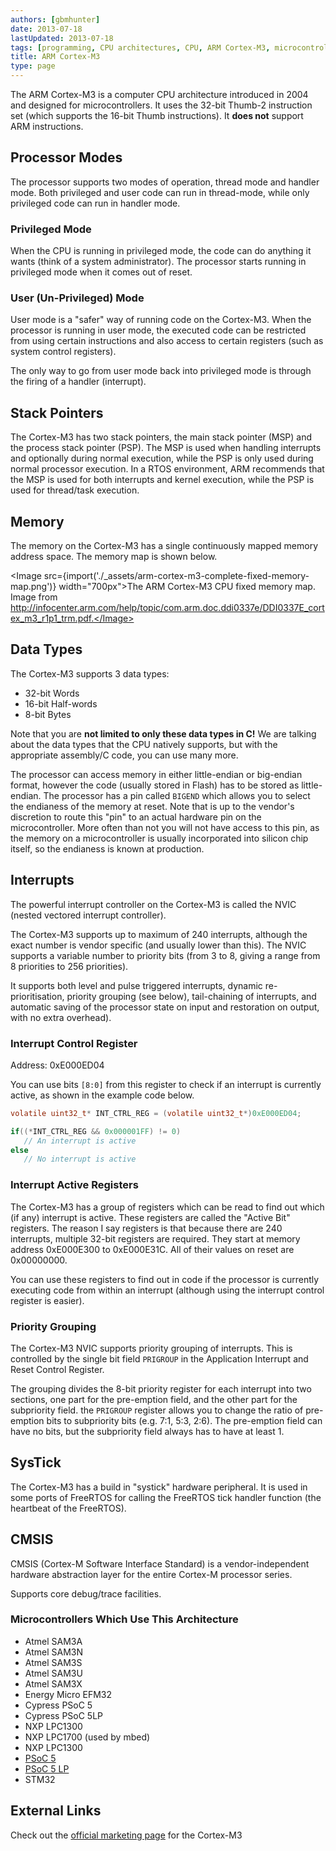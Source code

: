 ```yaml
---
authors: [gbmhunter]
date: 2013-07-18
lastUpdated: 2013-07-18
tags: [programming, CPU architectures, CPU, ARM Cortex-M3, microcontroller, MCU]
title: ARM Cortex-M3
type: page
---
```


The ARM Cortex-M3 is a computer CPU architecture introduced in 2004 and designed for microcontrollers. It uses the 32-bit Thumb-2 instruction set (which supports the 16-bit Thumb instructions). It **does not** support ARM instructions.

## Processor Modes

The processor supports two modes of operation, thread mode and handler mode. Both privileged and user code can run in thread-mode, while only privileged code can run in handler mode.

### Privileged Mode

When the CPU is running in privileged mode, the code can do anything it wants (think of a system administrator). The processor starts running in privileged mode when it comes out of reset.

### User (Un-Privileged) Mode

User mode is a "safer" way of running code on the Cortex-M3. When the processor is running in user mode, the executed code can be restricted from using certain instructions and also access to certain registers (such as system control registers).

The only way to go from user mode back into privileged mode is through the firing of a handler (interrupt).

## Stack Pointers

The Cortex-M3 has two stack pointers, the main stack pointer (MSP) and the process stack pointer (PSP). The MSP is used when handling interrupts and optionally during normal execution, while the PSP is only used during normal processor execution. In a RTOS environment, ARM recommends that the MSP is used for both interrupts and kernel execution, while the PSP is used for thread/task execution.

## Memory

The memory on the Cortex-M3 has a single continuously mapped memory address space. The memory map is shown below.

<Image src={import('./_assets/arm-cortex-m3-complete-fixed-memory-map.png')} width="700px">The ARM Cortex-M3 CPU fixed memory map. Image from http://infocenter.arm.com/help/topic/com.arm.doc.ddi0337e/DDI0337E_cortex_m3_r1p1_trm.pdf.</Image>

## Data Types

The Cortex-M3 supports 3 data types:

* 32-bit Words
* 16-bit Half-words
* 8-bit Bytes

Note that you are **not limited to only these data types in C!** We are talking about the data types that the CPU natively supports, but with the appropriate assembly/C code, you can use many more.

The processor can access memory in either little-endian or big-endian format, however the code (usually stored in Flash) has to be stored as little-endian. The processor has a pin called `BIGEND` which allows you to select the endianess of the memory at reset. Note that is up to the vendor's discretion to route this "pin" to an actual hardware pin on the microcontroller. More often than not you will not have access to this pin, as the memory on a microcontroller is usually incorporated into silicon chip itself, so the endianess is known at production.

## Interrupts

The powerful interrupt controller on the Cortex-M3 is called the NVIC (nested vectored interrupt controller).

The Cortex-M3 supports up to maximum of 240 interrupts, although the exact number is vendor specific (and usually lower than this). The NVIC supports a variable number to priority bits (from 3 to 8, giving a range from 8 priorities to 256 priorities).

It supports both level and pulse triggered interrupts, dynamic re-prioritisation, priority grouping (see below), tail-chaining of interrupts, and automatic saving of the processor state on input and restoration on output, with no extra overhead).

### Interrupt Control Register

Address: 0xE000ED04

You can use bits `[8:0]` from this register to check if an interrupt is currently active, as shown in the example code below.

```c
volatile uint32_t* INT_CTRL_REG = (volatile uint32_t*)0xE000ED04;

if((*INT_CTRL_REG && 0x000001FF) != 0)
   // An interrupt is active
else
   // No interrupt is active
```

### Interrupt Active Registers

The Cortex-M3 has a group of registers which can be read to find out which (if any) interrupt is active. These registers are called the "Active Bit" registers. The reason I say registers is that because there are 240 interrupts, multiple 32-bit registers are required. They start at memory address 0xE000E300  to 0xE000E31C. All of their values on reset are 0x00000000.

You can use these registers to find out in code if the processor is currently executing code from within an interrupt (although using the interrupt control register is easier).

### Priority Grouping

The Cortex-M3 NVIC supports priority grouping of interrupts. This is controlled by the single bit field `PRIGROUP` in the Application Interrupt and Reset Control Register.

The grouping divides the 8-bit priority register for each interrupt into two sections, one part for the pre-emption field, and the other part for the subpriority field. the `PRIGROUP` register allows you to change the ratio of pre-emption bits to subpriority bits (e.g. 7:1, 5:3, 2:6). The pre-emption field can have no bits, but the subpriority field always has to have at least 1.

## SysTick

The Cortex-M3 has a build in "systick" hardware peripheral. It is used in some ports of FreeRTOS for calling the FreeRTOS tick handler function (the heartbeat of the FreeRTOS).

## CMSIS

CMSIS (Cortex-M Software Interface Standard) is a vendor-independent hardware abstraction layer for the entire Cortex-M processor series.

Supports core debug/trace facilities.

### Microcontrollers Which Use This Architecture

* Atmel SAM3A
* Atmel SAM3N
* Atmel SAM3S
* Atmel SAM3U
* Atmel SAM3X
* Energy Micro EFM32
* Cypress PSoC 5
* Cypress PSoC 5LP
* NXP LPC1300
* NXP LPC1700 (used by mbed)
* NXP LPC1300
* [PSoC 5](/programming/microcontrollers/psoc)
* [PSoC 5 LP](/programming/microcontrollers/psoc)
* STM32

## External Links

Check out the [official marketing page](http://www.arm.com/products/processors/cortex-m/cortex-m3.php) for the Cortex-M3
